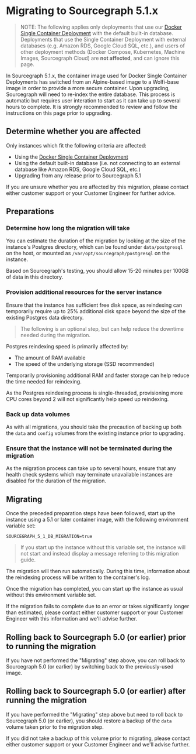 # Migrating to Sourcegraph 5.1.x

> NOTE: The following applies only deployments that use our [Docker Single Container Deployment](https://docs.sourcegraph.com/admin/deploy/docker-single-container) with the default built-in database. Deployments that use the Single Container Deployment with external databases (e.g. Amazon RDS, Google Cloud SQL, etc.), and users of other deployment methods (Docker Compose, Kubernetes, Machine Images, Sourcegraph Cloud) are **not affected**, and can ignore this page.

In Sourcegraph 5.1.x, the container image used for Docker Single Container Deployments has switched from an Alpine-based image to a Wolfi-base image in order to provide a more secure container. Upon upgrading, Sourcegraph will need to re-index the entire database. This process is automatic but requires user interation to start as it can take up to several hours to complete. It is strongly recommended to review and follow the instructions on this page prior to upgrading.

## Determine whether you are affected

Only instances which fit the following criteria are affected:

* Using the [Docker Single Container Deployment](https://docs.sourcegraph.com/admin/deploy/docker-single-container)
* Using the default built-in database (i.e. not 
connecting to an external database like Amazon RDS, Google Cloud SQL, etc.)
* Upgrading from any release prior to Sourcegraph 5.1

If you are unsure whether you are affected by this migration, please contact either customer support or your Customer Engineer for further advice.

## Preparations

### Determine how long the migration will take

You can estimate the duration of the migration by looking at the size of the instance's Postgres directory, which can be found under `data/postgresql` on the host, or mounted as `/var/opt/sourcegraph/postgresql` on the instance.

Based on Sourcegraph's testing, you should allow 15-20 minutes per 100GB of data in this directory.

### Provision additional resources for the server instance

Ensure that the instance has sufficient free disk space, as reindexing can temporarily require up to 25% additional disk space beyond the size of the existing Postgres data directory.

> The following is an optional step, but can help reduce the downtime needed during the migration.

Postgres reindexing speed is primarily affected by:

* The amount of RAM available
* The speed of the underlying storage (SSD recommended)

Temporarily provisioning additional RAM and faster storage can help reduce the time needed for reindexing.

As the Postgres reindexing process is single-threaded, provisioning more CPU cores beyond 2 will not significantly help speed up reindexing.

### Back up data volumes

As with all migrations, you should take the precaution of backing up both the `data` and `config` volumes from the existing instance prior to upgrading.

### Ensure that the instance will not be terminated during the migration

As the migration process can take up to several hours, ensure that any health check systems which may terminate unavailable instances are disabled for the duration of the migration.

## Migrating

Once the preceded preparation steps have been followed, start up the instance using a 5.1 or later container image, with the following environment variable set: 

`SOURCEGRAPH_5_1_DB_MIGRATION=true`

> If you start up the instance without this variable set, the instance will not start and instead display a message referring to this migration guide.

The migration will then run automatically. During this time, information about the reindexing process will be written to the container's log.

Once the migration has completed, you can start up the instance as usual without this environment variable set.

If the migration fails to complete due to an error or takes significantly longer than estimated, please contact either customer support or your Customer Engineer with this information and we'll advise further.

## Rolling back to Sourcegraph 5.0 (or earlier) prior to running the migration

If you have not performed the "Migrating" step above, you can roll back to Sourcegraph 5.0 (or earlier) by switching back to the previously-used image.

## Rolling back to Sourcegraph 5.0 (or earlier) after running the migration

If you have performed the "Migrating" step above but need to roll back to Sourcegraph 5.0 (or earlier), you should restore a backup of the `data` volume taken prior to the migration step.

If you did not take a backup of this volume prior to migrating, please contact either customer support or your Customer Engineer and we'll advise further.
